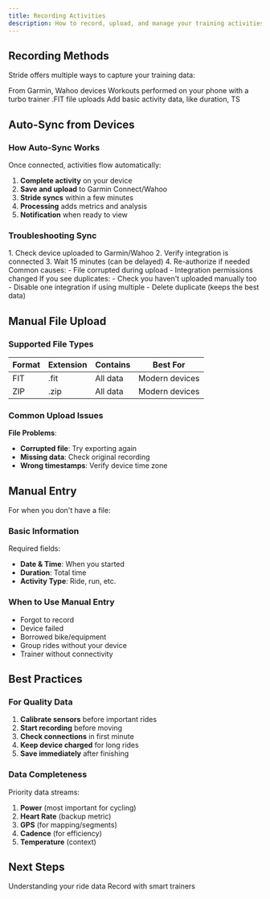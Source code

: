 ```yaml
---
title: Recording Activities
description: How to record, upload, and manage your training activities in Stride
---
```


## Recording Methods

Stride offers multiple ways to capture your training data:

<CardGroup cols={2}>
  <Card title="Auto-Sync" icon="rotate">
    From Garmin, Wahoo devices
  </Card>
  <Card title="Mobile App" icon="mobile">
    Workouts performed on your phone with a turbo trainer
  </Card>
  <Card title="Manual Upload" icon="upload">
    .FIT file uploads
  </Card>
  <Card title="Manual Entry" icon="keyboard">
    Add basic activity data, like duration, TS
  </Card>
</CardGroup>

## Auto-Sync from Devices

### How Auto-Sync Works

Once connected, activities flow automatically:

1. **Complete activity** on your device
2. **Save and upload** to Garmin Connect/Wahoo
3. **Stride syncs** within a few minutes
4. **Processing** adds metrics and analysis
5. **Notification** when ready to view

### Troubleshooting Sync

<AccordionGroup>
  <Accordion title="Activity Not Appearing">
    1. Check device uploaded to Garmin/Wahoo
    2. Verify integration is connected
    3. Wait 15 minutes (can be delayed)
    4. Re-authorize if needed
  </Accordion>
  
  <Accordion title="Missing Data">
    Common causes:
    - File corrupted during upload
    - Integration permissions changed
  </Accordion>
  
  <Accordion title="Duplicate Activities">
    If you see duplicates:
    - Check you haven't uploaded manually too
    - Disable one integration if using multiple
    - Delete duplicate (keeps the best data)
  </Accordion>
</AccordionGroup>


## Manual File Upload

### Supported File Types

| Format | Extension | Contains | Best For |
|--------|-----------|----------|----------|
| FIT | .fit | All data | Modern devices |
| ZIP | .zip | All data | Modern devices |

### Common Upload Issues

**File Problems**:
- **Corrupted file**: Try exporting again
- **Missing data**: Check original recording
- **Wrong timestamps**: Verify device time zone

## Manual Entry

For when you don't have a file:

### Basic Information

Required fields:
- **Date & Time**: When you started
- **Duration**: Total time
- **Activity Type**: Ride, run, etc.

### When to Use Manual Entry

- Forgot to record
- Device failed
- Borrowed bike/equipment
- Group rides without your device
- Trainer without connectivity

## Best Practices

### For Quality Data

1. **Calibrate sensors** before important rides
2. **Start recording** before moving
3. **Check connections** in first minute
4. **Keep device charged** for long rides
5. **Save immediately** after finishing

### Data Completeness

Priority data streams:
1. **Power** (most important for cycling)
2. **Heart Rate** (backup metric)
3. **GPS** (for mapping/segments)
4. **Cadence** (for efficiency)
5. **Temperature** (context)


## Next Steps

<CardGroup cols={2}>
  <Card
    title="Analyzing Activities"
    icon="chart-line"
    href="/daily-training/activity-analysis"
  >
    Understanding your ride data
  </Card>
  <Card
    title="Indoor Training"
    icon="house"
    href="/training/indoor-training"
  >
    Record with smart trainers
  </Card>
</CardGroup>
